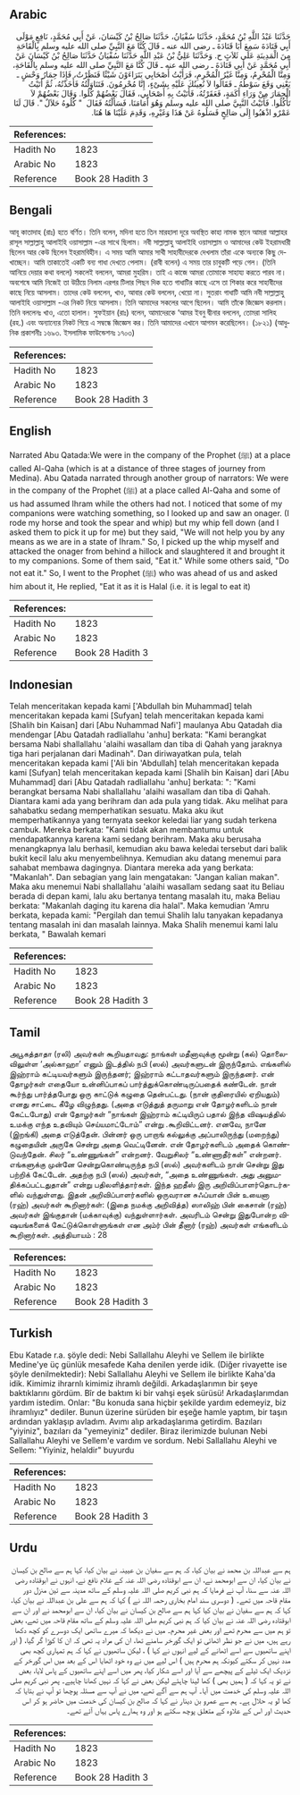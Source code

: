 ## Arabic


<div dir="rtl" lang="ar" style={{fontSize:'larger',backgroundColor:'#f8f9fa',padding:20}}>
حَدَّثَنَا عَبْدُ اللَّهِ بْنُ مُحَمَّدٍ، حَدَّثَنَا سُفْيَانُ، حَدَّثَنَا صَالِحُ بْنُ كَيْسَانَ، عَنْ أَبِي مُحَمَّدٍ، نَافِعٍ مَوْلَى أَبِي قَتَادَةَ سَمِعَ أَبَا قَتَادَةَ ـ رضى الله عنه ـ قَالَ كُنَّا مَعَ النَّبِيِّ صلى الله عليه وسلم بِالْقَاحَةِ مِنَ الْمَدِينَةِ عَلَى ثَلاَثٍ ح‏.‏ وَحَدَّثَنَا عَلِيُّ بْنُ عَبْدِ اللَّهِ حَدَّثَنَا سُفْيَانُ حَدَّثَنَا صَالِحُ بْنُ كَيْسَانَ عَنْ أَبِي مُحَمَّدٍ عَنْ أَبِي قَتَادَةَ ـ رضى الله عنه ـ قَالَ كُنَّا مَعَ النَّبِيِّ صلى الله عليه وسلم بِالْقَاحَةِ، وَمِنَّا الْمُحْرِمُ، وَمِنَّا غَيْرُ الْمُحْرِمِ، فَرَأَيْتُ أَصْحَابِي يَتَرَاءَوْنَ شَيْئًا فَنَظَرْتُ، فَإِذَا حِمَارُ وَحْشٍ ـ يَعْنِي وَقَعَ سَوْطُهُ ـ فَقَالُوا لاَ نُعِينُكَ عَلَيْهِ بِشَىْءٍ، إِنَّا مُحْرِمُونَ‏.‏ فَتَنَاوَلْتُهُ فَأَخَذْتُهُ، ثُمَّ أَتَيْتُ الْحِمَارَ مِنْ وَرَاءِ أَكَمَةٍ، فَعَقَرْتُهُ، فَأَتَيْتُ بِهِ أَصْحَابِي، فَقَالَ بَعْضُهُمْ كُلُوا‏.‏ وَقَالَ بَعْضُهُمْ لاَ تَأْكُلُوا‏.‏ فَأَتَيْتُ النَّبِيَّ صلى الله عليه وسلم وَهُوَ أَمَامَنَا، فَسَأَلْتُهُ فَقَالَ ‏ "‏ كُلُوهُ حَلاَلٌ ‏"‏‏.‏ قَالَ لَنَا عَمْرٌو اذْهَبُوا إِلَى صَالِحٍ فَسَلُوهُ عَنْ هَذَا وَغَيْرِهِ، وَقَدِمَ عَلَيْنَا هَا هُنَا‏.‏
</div>
<div style={{backgroundColor:'#f8f9fa',padding:20, marginBottom: 10}}><table> <thead> <tr> <th>References:</th> <th></th> </tr> </thead> <tbody><tr><td>Hadith No</td><td>1823</td></tr><tr><td>Arabic No</td><td>1823</td></tr><tr><td>Reference</td><td>Book 28 Hadith 3</td></tr></tbody></table></div>

## Bengali


<div dir="ltr" lang="bn" style={{fontSize:'larger',backgroundColor:'#f8f9fa',padding:20}}>
আবূ কাতাদাহ (রাঃ) হতে বর্ণিত। তিনি বলেন, মদিনা হতে তিন মারহালা দূরে অবস্থিত কাহা নামক স্থানে আমরা আল্লাহর রাসূল সাল্লাল্লাহু আলাইহি ওয়াসাল্লাম -এর সাথে ছিলাম। নবী সাল্লাল্লাহু আলাইহি ওয়াসাল্লাম ও আমাদের কেউ ইহরামধারী ছিলেন আর কেউ ছিলেন ইহরামবিহীন। এ সময় আমি আমার সাথী সাহাবীদেরকে দেখলাম তাঁরা একে অন্যকে কিছু দেখাচ্ছেন। আমি তাকাতেই একটি বন্য গাধা দেখতে পেলাম। (রাবী বলেন) এ সময় তার চাবুকটি পড়ে গেল। (তিনি আনিয়ে দেয়ার কথা বললে) সকলেই বললেন, আমরা মুহরিম। তাই এ কাজে আমরা তোমাকে সাহায্য করতে পারব না। অবশেষে আমি নিজেই তা উঠিয়ে নিলাম এরপর টিলার পিছন দিক হতে গাধাটির কাছে এসে তা শিকার করে সাহাবীদের কাছে নিয়ে আসলাম। তাদের কেউ বললেন, খাও, আবার কেউ বললেন, খেয়ো না। সুতরাং গাধাটি আমি নবী সাল্লাল্লাহু আলাইহি ওয়াসাল্লাম -এর নিকট নিয়ে আসলাম। তিনি আমাদের সকলের আগে ছিলেন। আমি তাঁকে জিজ্ঞেস করলাম। তিনি বললেনঃ খাও, এতো হালাল। সুফইয়ান (রাঃ) বলেন, আমাদেরকে ‘আমর ইবনু দ্বীনার বললেন, তোমরা সালিহ (রহ.) এবং অন্যান্যের নিকট গিয়ে এ সম্বন্ধে জিজ্ঞেস কর। তিনি আমাদের এখানে আগমন করেছিলেন। (১৮২১) (আধুনিক প্রকাশনীঃ ১৬৯৩. ইসলামিক ফাউন্ডেশনঃ ১৭০৩)
</div>
<div style={{backgroundColor:'#f8f9fa',padding:20, marginBottom: 10}}><table> <thead> <tr> <th>References:</th> <th></th> </tr> </thead> <tbody><tr><td>Hadith No</td><td>1823</td></tr><tr><td>Arabic No</td><td>1823</td></tr><tr><td>Reference</td><td>Book 28 Hadith 3</td></tr></tbody></table></div>

## English


<div dir="ltr" lang="en" style={{fontSize:'larger',backgroundColor:'#f8f9fa',padding:20}}>
Narrated Abu Qatada:We were in the company of the Prophet (ﷺ) at a place called Al-Qaha (which is at a distance of three stages of journey from Medina). Abu Qatada narrated through another group of narrators: We were in the company of the Prophet (ﷺ) at a place called Al-Qaha and some of us had assumed Ihram while the others had not. I noticed that some of my companions were watching something, so I looked up and saw an onager. (I rode my horse and took the spear and whip) but my whip fell down (and I asked them to pick it up for me) but they said, "We will not help you by any means as we are in a state of Ihram." So, I picked up the whip myself and attacked the onager from behind a hillock and slaughtered it and brought it to my companions. Some of them said, "Eat it." While some others said, "Do not eat it." So, I went to the Prophet (ﷺ) who was ahead of us and asked him about it, He replied, "Eat it as it is Halal (i.e. it is legal to eat it)
</div>
<div style={{backgroundColor:'#f8f9fa',padding:20, marginBottom: 10}}><table> <thead> <tr> <th>References:</th> <th></th> </tr> </thead> <tbody><tr><td>Hadith No</td><td>1823</td></tr><tr><td>Arabic No</td><td>1823</td></tr><tr><td>Reference</td><td>Book 28 Hadith 3</td></tr></tbody></table></div>

## Indonesian


<div dir="ltr" lang="id" style={{fontSize:'larger',backgroundColor:'#f8f9fa',padding:20}}>
Telah menceritakan kepada kami ['Abdullah bin Muhammad] telah menceritakan kepada kami [Sufyan] telah menceritakan kepada kami [Shalih bin Kaisan] dari [Abu Nuhammad Nafi'] maulanya Abu Qatadah dia mendengar [Abu Qatadah radliallahu 'anhu] berkata: "Kami berangkat bersama Nabi shallallahu 'alaihi wasallam dan tiba di Qahah yang jaraknya tiga hari perjalanan dari Madinah". Dan diriwayatkan pula, telah menceritakan kepada kami ['Ali bin 'Abdullah] telah menceritakan kepada kami [Sufyan] telah menceritakan kepada kami [Shalih bin Kaisan] dari [Abu Muhammad] dari [Abu Qatadah radliallahu 'anhu] berkata: ": "Kami berangkat bersama Nabi shallallahu 'alaihi wasallam dan tiba di Qahah. Diantara kami ada yang berihram dan ada pula yang tidak. Aku melihat para sahabatku sedang memperhatikan sesuatu. Maka aku ikut memperhatikannya yang ternyata seekor keledai liar yang sudah terkena cambuk. Mereka berkata: "Kami tidak akan membantumu untuk mendapatkannya karena kami sedang berihram. Maka aku berusaha menangkapnya lalu berhasil, kemudian aku bawa keledai tersebut dari balik bukit kecil lalu aku menyembelihnya. Kemudian aku datang menemui para sahabat membawa dagingnya. Diantara mereka ada yang berkata: "Makanlah". Dan sebagian yang lain mengatakan: "Jangan kalian makan". Maka aku menemui Nabi shallallahu 'alaihi wasallam sedang saat itu Beliau berada di depan kami, lalu aku bertanya tentang masalah itu, maka Beliau berkata: "Makanlah daging itu karena dia halal". Maka kemudian 'Amru berkata, kepada kami: "Pergilah dan temui Shalih lalu tanyakan kepadanya tentang masalah ini dan masalah lainnya. Maka Shalih menemui kami lalu berkata, " Bawalah kemari
</div>
<div style={{backgroundColor:'#f8f9fa',padding:20, marginBottom: 10}}><table> <thead> <tr> <th>References:</th> <th></th> </tr> </thead> <tbody><tr><td>Hadith No</td><td>1823</td></tr><tr><td>Arabic No</td><td>1823</td></tr><tr><td>Reference</td><td>Book 28 Hadith 3</td></tr></tbody></table></div>

## Tamil


<div dir="ltr" lang="ta" style={{fontSize:'larger',backgroundColor:'#f8f9fa',padding:20}}>
அபூகத்தாதா (ரலி) அவர்கள் கூறியதாவது: நாங்கள் மதீனாவுக்கு மூன்று (கல்) தொலைவிலுள்ள ‘அல்காஹா’ எனும் இடத்தில் நபி (ஸல்) அவர்களுடன் இருந்தோம். எங்களில் இஹ்ராம் கட்டியவர்களும் இருந்தனர்; இஹ்ராம் கட்டாதவர்களும் இருந்தனர். என் தோழர்கள் எதையோ உன்னிப்பாகப் பார்த்துக்கொண்டிருப்பதைக் கண்டேன். நான் கூர்ந்து பார்த்தபோது ஒரு காட்டுக் கழுதை தென்பட்டது. (நான் குதிரையில் ஏறியதும்) எனது சாட்டை கீழே விழுந்தது. (அதை எடுத்துத் தருமாறு என் தோழர்களிடம் நான் கேட்டபோது) என் தோழர்கள் “நாங்கள் இஹ்ராம் கட்டியிருப் பதால் இந்த விஷயத்தில் உமக்கு எந்த உதவியும் செய்யமாட்டோம்” என்று .கூறிவிட்டனர். எனவே, நானே (இறங்கி) அதை எடுத்தேன். பின்னர் ஒரு பாறாங் கல்லுக்கு அப்பாலிருந்து (மறைந்து) கழுதையின் அருகே சென்று அதை வெட்டினேன். என் தோழர்களிடம் அதைக் கொண்டுவந்தேன். சிலர் “உண்ணுங்கள்” என்றனர். வேறுசிலர் “உண்ணாதீர்கள்” என்றனர். எங்களுக்கு முன்னே சென்றுகொண்டிருந்த நபி (ஸல்) அவர்களிடம் நான் சென்று இது பற்றிக் கேட்டேன். அதற்கு நபி (ஸல்) அவர்கள், “அதை உண்ணுங்கள். அது அனுமதிக்கப்பட்டதுதான்” என்று பதிலளித்தார்கள். இந்த ஹதீஸ் இரு அறிவிப்பாளர்தொடர்களில் வந்துள்ளது. இதன் அறிவிப்பாளர்களில் ஒருவரான சுஃப்யான் பின் உயைனா (ரஹ்) அவர்கள் கூறினார்கள்: (இதை நமக்கு அறிவித்த) ஸாலிஹ் பின் கைசான் (ரஹ்) அவர்கள் இங்குதான் (மக்காவுக்கு) வந்துள்ளார்கள். அவரிடம் சென்று இதுபோன்ற விஷயங்களைக் கேட்டுக்கொள்ளுங்கள் என அம்ர் பின் தீனார் (ரஹ்) அவர்கள் எங்களிடம் கூறினார்கள். அத்தியாயம் : 28
</div>
<div style={{backgroundColor:'#f8f9fa',padding:20, marginBottom: 10}}><table> <thead> <tr> <th>References:</th> <th></th> </tr> </thead> <tbody><tr><td>Hadith No</td><td>1823</td></tr><tr><td>Arabic No</td><td>1823</td></tr><tr><td>Reference</td><td>Book 28 Hadith 3</td></tr></tbody></table></div>

## Turkish


<div dir="ltr" lang="tr" style={{fontSize:'larger',backgroundColor:'#f8f9fa',padding:20}}>
Ebu Katade r.a. şöyle dedi: Nebi Sallallahu Aleyhi ve Sellem ile birlikte Medine'ye üç günlük mesafede Kaha denilen yerde idik. (Diğer rivayette ise şöyle denilmektedir): Nebi Sallallahu Aleyhi ve Sellem ile birlikte Kaha'da idik. Kimimiz ihrarnlı kimimiz ihramlı değildi. Arkadaşlarımın bir şeye baktıklarını gördüm. Bîr de baktım ki bir vahşi eşek sürüsü! Arkadaşlarımdan yardım istedim. Onlar: "Bu konuda sana hiçbir şekilde yardım edemeyiz, biz ihramlıyız" dediler. Bunun üzerine sürüden bir eşeğe hamle yaptım, bir taşın ardından yaklaşıp avladım. Avımı alıp arkadaşlarıma getirdim. Bazıları "yiyiniz", bazıları da "yemeyiniz" dediler. Biraz ilerimizde bulunan Nebi Sallallahu Aleyhi ve Sellem'e vardım ve sordum. Nebi Sallallahu Aleyhi ve Sellem: "Yiyiniz, helaldir" buyurdu
</div>
<div style={{backgroundColor:'#f8f9fa',padding:20, marginBottom: 10}}><table> <thead> <tr> <th>References:</th> <th></th> </tr> </thead> <tbody><tr><td>Hadith No</td><td>1823</td></tr><tr><td>Arabic No</td><td>1823</td></tr><tr><td>Reference</td><td>Book 28 Hadith 3</td></tr></tbody></table></div>

## Urdu


<div dir="rtl" lang="ur" style={{fontSize:'larger',backgroundColor:'#f8f9fa',padding:20}}>
ہم سے عبداللہ بن محمد نے بیان کیا، کہ ہم سے سفیان بن عیینہ نے بیان کیا، کہا ہم سے صالح بن کیسان نے بیان کیا، ان سے ابومحمد نے، ان سے ابوقتادہ رضی اللہ عنہ کے غلام نافع نے، انہوں نے ابوقتادہ رضی اللہ عنہ سے سنا، آپ نے فرمایا کہ ہم نبی کریم صلی اللہ علیہ وسلم کے ساتھ مدینہ سے تین منزل دور مقام قاحہ میں تھے۔ ( دوسری سند امام بخاری رحمہ اللہ نے ) کہا کہ ہم سے علی بن عبداللہ نے بیان کیا، کہا کہ ہم سے سفیان نے بیان کیا کہا ہم سے صالح بن کیسان نے بیان کیا، ان سے ابومحمد نے اور ان سے ابوقتادہ رضی اللہ عنہ نے بیان کیا کہ ہم نبی کریم صلی اللہ علیہ وسلم کے ساتھ مقام قاحہ میں تھے، بعض تو ہم میں سے محرم تھے اور بعض غیر محرم۔ میں نے دیکھا کہ میرے ساتھی ایک دوسرے کو کچھ دکھا رہے ہیں، میں نے جو نظر اٹھائی تو ایک گورخر سامنے تھا، ان کی مراد یہ تھی کہ ان کا کوڑا گر گیا، ( اور اپنے ساتھیوں سے اسے اٹھانے کے لیے انہوں نے کہا ) ، لیکن ساتھیوں نے کہا کہ ہم تمہاری کچھ بھی مدد نہیں کر سکتے کیونکہ ہم محرم ہیں ) اس لیے میں نے وہ خود اٹھایا اس کے بعد میں اس گورخر کے نزدیک ایک ٹیلے کے پیچھے سے آیا اور اسے شکار کیا، پھر میں اسے اپنے ساتھیوں کے پاس لایا، بعض نے تو یہ کہا کہ ( ہمیں بھی ) کھا لینا چاہئے لیکن بعض نے کہا کہ نہیں کھانا چاہیے۔ پھر نبی کریم صلی اللہ علیہ وسلم کی خدمت میں آیا۔ آپ ہم سے آگے تھے، میں نے آپ سے مسئلہ پوچھا تو آپ نے بتایا کہ کھا لو یہ حلال ہے۔ ہم سے عمرو بن دینار نے کہا کہ صالح بن کیسان کی خدمت میں حاضر ہو کر اس حدیث اور اس کے علاوہ کے متعلق پوچھ سکتے ہو اور وہ ہمارے پاس یہاں آئے تھے۔
</div>
<div style={{backgroundColor:'#f8f9fa',padding:20, marginBottom: 10}}><table> <thead> <tr> <th>References:</th> <th></th> </tr> </thead> <tbody><tr><td>Hadith No</td><td>1823</td></tr><tr><td>Arabic No</td><td>1823</td></tr><tr><td>Reference</td><td>Book 28 Hadith 3</td></tr></tbody></table></div>